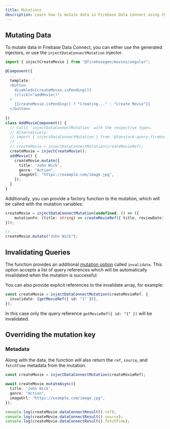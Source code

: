 ```yaml
---
title: Mutations
description: Learn how to mutate data in Firebase Data Connect using the Tanstack Query Firebase injectors.
---
```


## Mutating Data

To mutate data in Firebase Data Connect, you can either use the generated injectors, or use the `injectDataConnectMutation` injector.

```ts
import { injectCreateMovie } from "@firebasegen/movies/angular";

@Component({
  ...
  template: `
  <button
    disabled={createMovie.isPending()}
    (click)="addMovie()"
  >
    {{createMovie.isPending() ? "Creating..." : "Create Movie"}}
  </button>
  `
})
class AddMovieComponent() {
  // Calls `injectDataConnectMutation` with the respective types.
  // Alternatively:
  // import { injectDataConnectMutation } from '@tanstack-query-firebase/angular/data-connect';
  // ...
  // createMovie = injectDataConnectMutation(createMovieRef);
  createMovie = injectCreateMovie();
  addMovie() {
    createMovie.mutate({
      title: 'John Wick',
      genre: "Action",
      imageUrl: "https://example.com/image.jpg",
    });
  }
}
```

Additionally, you can provide a factory function to the mutation, which will be called with the mutation variables:

```ts
createMovie = injectDataConnectMutation(undefined, () => ({
    mutationFn: (title: string) => createMovieRef({ title, reviewDate: Date.now() })
}));

// ...
createMovie.mutate("John Wick");
```

## Invalidating Queries

The function provides an additional [mutation option](https://tanstack.com/query/latest/docs/framework/angular/reference/functions/injectMutation) called `invalidate`. This option accepts a list of query references which will be automatically invalidated when the mutation is successful.

You can also provide explicit references to the invalidate array, for example:

```ts
const createMovie = injectDataConnectMutation(createMovieRef, {
  invalidate: [getMovieRef({ id: "1" })],
});
```

In this case only the query reference `getMovieRef({ id: "1" })` will be invalidated.

## Overriding the mutation key

### Metadata

Along with the data, the function will also return the `ref`, `source`, and `fetchTime` metadata from the mutation.

```ts
const createMovie = injectDataConnectMutation(createMovieRef);

await createMovie.mutateAsync({
  title: 'John Wick',
  genre: "Action",
  imageUrl: "https://example.com/image.jpg",
});

console.log(createMovie.dataConnectResult().ref);
console.log(createMovie.dataConnectResult().source);
console.log(createMovie.dataConnectResult().fetchTime);
```
